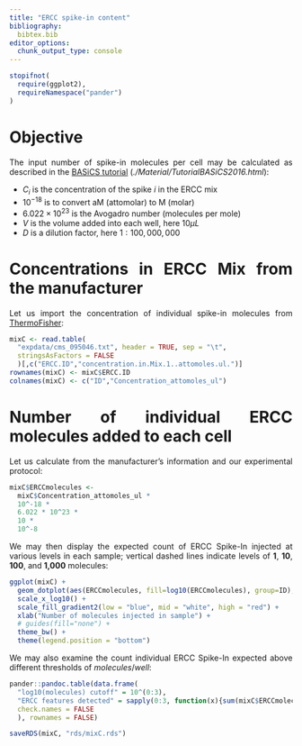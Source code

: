 ```yaml
---
title: "ERCC spike-in content"
bibliography:
  bibtex.bib
editor_options: 
  chunk_output_type: console
---
```


```r
stopifnot(
  require(ggplot2),
  requireNamespace("pander")
)
```

<style>
body {
text-align: justify}
</style>

# Objective

The input number of spike-in molecules per cell may be calculated
as described in the
[BASiCS tutorial](#https://github.com/catavallejos/TutorialBASiCS)
(*./Material/TutorialBASiCS2016.html*):

\begin{equation*} \mu_{i} = C_i \times 10^{-18} \times (6.022 \times 10^{23})
\times V \times D \hspace{0.5cm} \mbox{where,} \end{equation*}

* $C_i$ is the concentration of the spike $i$ in the ERCC mix
* $10^{-18}$ is to convert aM (attomolar) to M (molar)
* $6.022 \times 10^{23}$ is the Avogadro number (molecules per mole)
* $V$ is the volume added into each well, here $10\mu{L}$
* $D$ is a dilution factor, here $1:100,000,000$

# Concentrations in ERCC Mix from the manufacturer {#import}

Let us import the concentration of individual spike-in molecules
from
[ThermoFisher](https://www.thermofisher.com/order/catalog/product/4456739):

```r
mixC <- read.table(
  "expdata/cms_095046.txt", header = TRUE, sep = "\t",
  stringsAsFactors = FALSE
  )[,c("ERCC.ID","concentration.in.Mix.1..attomoles.ul.")]
rownames(mixC) <- mixC$ERCC.ID
colnames(mixC) <- c("ID","Concentration_attomoles_ul")
```

# Number of individual ERCC molecules added to each cell

Let us calculate from the manufacturer's information and our experimental
protocol:

```r
mixC$ERCCmolecules <-
  mixC$Concentration_attomoles_ul *
  10^-18 *
  6.022 * 10^23 *
  10 *
  10^-8
```

We may then display the expected count of ERCC Spike-In injected at various
levels in each sample; vertical dashed lines indicate levels of **1**,
**10**, **100**, and **1,000** molecules:

```r
ggplot(mixC) +
  geom_dotplot(aes(ERCCmolecules, fill=log10(ERCCmolecules), group=ID), stackgroups = TRUE) +
  scale_x_log10() +
  scale_fill_gradient2(low = "blue", mid = "white", high = "red") +
  xlab("Number of molecules injected in sample") +
  # guides(fill="none") + 
  theme_bw() +
  theme(legend.position = "bottom")
```

We may also examine the count individual ERCC Spike-In expected
above different thresholds of $molecules / well$:

```r
pander::pandoc.table(data.frame(
  "log10(molecules) cutoff" = 10^(0:3),
  "ERCC features detected" = sapply(0:3, function(x){sum(mixC$ERCCmolecules > 10^x)}),
  check.names = FALSE
  ), rownames = FALSE)
```

<!-- As HTML pages are built independently, objects need to be saved to disk
and imported as needed by the other R mardown files -->

```r
saveRDS(mixC, "rds/mixC.rds")
```
